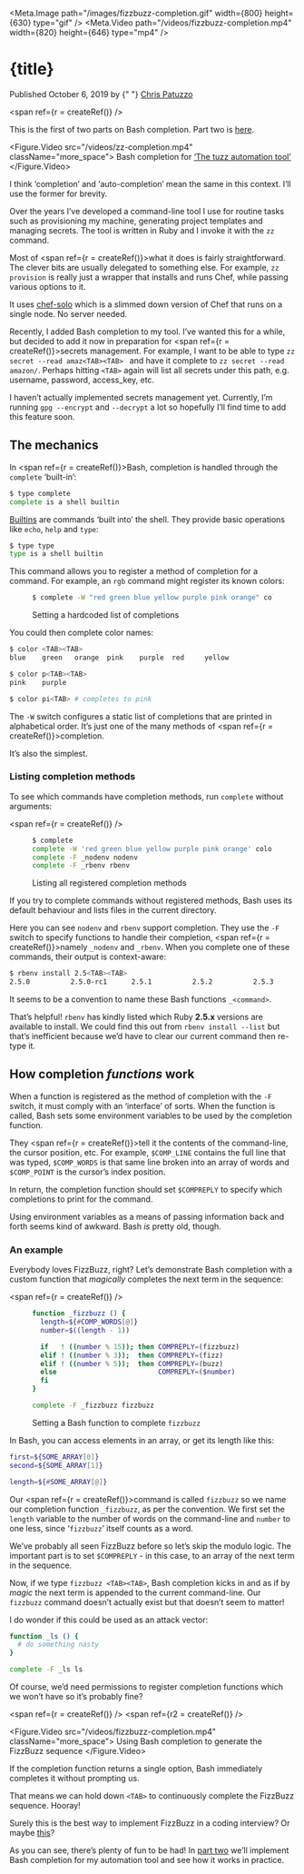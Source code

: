 


<Meta property="og:title" content={title} />
<Meta property="og:url" content={`https://tuzz.tech${path}`} />
<Meta property="og:description" content={description} />
<Meta property="og:type" content="article" />

<Meta name="description" content={description} />
<Meta name="keywords" content="Chris Patuzzo,Bash,Ruby,Chef,completion,auto-completion,complete,auto-complete,how it works,behaviour,rbenv,nodenv,FizzBuzz" />

<Meta.Image path="/images/fizzbuzz-completion.gif" width={800} height={630} type="gif" />
<Meta.Video path="/videos/fizzbuzz-completion.mp4" width={820} height={646} type="mp4" />

<NavBar path={path} />

<title>{title}</title>
<h1>{title}</h1>

<time dateTime="2019-10-05">Published October 6, 2019 by {" "}
<a href="https://twitter.com/chrispatuzzo">Chris Patuzzo</a>
</time>

<span ref={r = createRef()} />

<div className="note">
This is the first of two parts on Bash completion. Part two
is <a href="/blog/adding-bash-completion">here</a>.
</div>

<Figure.Video src="/videos/zz-completion.mp4" className="more_space">
Bash completion for <a href="https://github.com/tuzz/zz">‘The tuzz automation tool’</a>
</Figure.Video>

<Aside target={r} moveDown={282}>
I think ‘completion’ and ‘auto-completion’ mean the same in this context. I’ll
use the former for brevity.
</Aside>

Over the years I’ve developed a command-line tool I use for routine tasks such
as provisioning my machine, generating project templates and managing secrets.
The tool is written in Ruby and I invoke it with the `zz` command.

Most of <span ref={r = createRef()}>what</span> it does is fairly
straightforward. The clever bits are usually delegated to something else. For
example, `zz provision` is really just a wrapper that installs and runs Chef,
while passing various options to it.

<Aside target={r}>

It uses [chef-solo](https://docs.chef.io/chef_solo.html) which is a slimmed down
version of Chef that runs on a single node. No server needed.

</Aside>

Recently, I added Bash completion to my tool. I’ve wanted this for a while, but
decided to add it now in preparation for <span ref={r = createRef()}>secrets
management.</span> For example, I want to be able to type `zz secret --read
amaz<TAB><TAB> ` and have it complete to `zz secret --read amazon/`.  Perhaps
hitting `<TAB>` again will list all secrets under this path, e.g. username,
password, access_key, etc.

<Aside target={r}>

I haven’t actually implemented secrets management yet. Currently, I’m running
`gpg --encrypt` and `--decrypt` a lot so hopefully I’ll find time to add this
feature soon.

</Aside>

## The mechanics

In <span ref={r = createRef()}>Bash</span>, completion is handled through the `complete` ‘built-in’:

```bash
$ type complete
complete is a shell builtin
```

<Aside target={r}>

[Builtins](https://www.gnu.org/software/bash/manual/html_node/Bash-Builtins.html)
are commands ‘built into’ the shell. They provide basic operations like `echo`,
`help` and `type`:

```bash
$ type type
type is a shell builtin
```

</Aside>

This command allows you to register a method of completion for a command. For
example, an `rgb` command might register its known colors:

<Figure>

```bash
$ complete -W "red green blue yellow purple pink orange" color
```

Setting a hardcoded list of completions
</Figure>

You could then complete color names:

```bash
$ color <TAB><TAB>
blue    green   orange  pink    purple  red     yellow

$ color p<TAB><TAB>
pink    purple

$ color pi<TAB> # completes to pink
```

The `-W` switch configures a static list of completions that are printed in
alphabetical order. It’s just one of the many methods of <span ref={r = createRef()}>completion.</span>

<Aside target={r}><p>
It’s also the simplest.
</p></Aside>

### Listing completion methods

To see which commands have completion methods, run `complete` without arguments:

<span ref={r = createRef()} />

<Figure>

```bash
$ complete
complete -W 'red green blue yellow purple pink orange' color
complete -F _nodenv nodenv
complete -F _rbenv rbenv
```

Listing all registered completion methods
</Figure>


<Aside target={r} moveDown={12}><p>
If you try to complete commands without registered methods, Bash uses its
default behaviour and lists files in the current directory.
</p></Aside>

Here you can see `nodenv` and `rbenv` support completion. They use the `-F`
switch to specify functions to handle their completion, <span ref={r =
createRef()}>namely</span> `_nodenv` and `_rbenv`. When you complete one of
these commands, their output is context-aware:

```bash
$ rbenv install 2.5<TAB><TAB>
2.5.0          2.5.0-rc1      2.5.1          2.5.2          2.5.3
```
<Aside target={r}>

It seems to be a convention to name these Bash functions `_<command>`.

</Aside>

That’s helpful! `rbenv` has kindly listed which Ruby **2.5.x** versions are available
to install. We could find this out from `rbenv install --list` but that’s
inefficient because we’d have to clear our current command then re-type it.

## How completion _functions_ work

When a function is registered as the method of completion with the `-F` switch,
it must comply with an ‘interface’ of sorts. When the function is called, Bash
sets some environment variables to be used by the completion function.

They <span ref={r = createRef()}>tell</span> it the contents of the
command-line, the cursor position, etc. For example, `$COMP_LINE` contains the
full line that was typed, `$COMP_WORDS` is that same line broken into an array
of words and `$COMP_POINT` is the cursor’s index position.

In return, the completion function should set `$COMPREPLY` to specify which
completions to print for the command.

<Aside target={r}>

Using environment variables as a means of passing information back and forth
seems kind of awkward. Bash _is_ pretty old, though.

</Aside>

### An example

Everybody loves FizzBuzz, right? Let’s demonstrate Bash completion with a custom
function that *magically* completes the next term in the sequence:

<span ref={r = createRef()} />

<Figure>

```bash
function _fizzbuzz () {
  length=${#COMP_WORDS[@]}
  number=$((length - 1))

  if   ! ((number % 15)); then COMPREPLY=(fizzbuzz)
  elif ! ((number % 3));  then COMPREPLY=(fizz)
  elif ! ((number % 5));  then COMPREPLY=(buzz)
  else                         COMPREPLY=($number)
  fi
}

complete -F _fizzbuzz fizzbuzz
```

Setting a Bash function to complete `fizzbuzz`
</Figure>

<Aside target={r} moveDown={25}>

In Bash, you can access elements in an array, or get its length like this:

```bash
first=${SOME_ARRAY[0]}
second=${SOME_ARRAY[1]}

length=${#SOME_ARRAY[@]}
```

</Aside>

Our <span ref={r = createRef()}>command</span> is called `fizzbuzz` so we name
our completion function `_fizzbuzz`, as per the convention. We first set the
`length` variable to the number of words on the command-line and `number` to
one less, since ‘`fizzbuzz`’ itself counts as a word.

We’ve probably all seen FizzBuzz before so let’s skip the modulo logic. The
important part is to set `$COMPREPLY` - in this case, to an array of the next
term in the sequence.


Now, if we type `fizzbuzz <TAB><TAB>`, Bash completion kicks in and as if by
*magic* the next term is appended to the current command-line.  Our `fizzbuzz`
command doesn’t actually exist but that doesn’t seem to matter!

<Aside target={r}>

I do wonder if this could be used as an attack vector:

```bash
function _ls () {
  # do something nasty
}

complete -F _ls ls
```

Of course, we’d need permissions to register completion functions which we won’t
have so it’s probably fine?

</Aside>

<span ref={r = createRef()} />
<span ref={r2 = createRef()} />

<Figure.Video src="/videos/fizzbuzz-completion.mp4" className="more_space">
Using Bash completion to generate the FizzBuzz sequence
</Figure.Video>


<Aside target={r} moveDown={90}>

If the completion function returns a single option, Bash immediately completes
it without prompting us.

That means we can hold down `<TAB>` to continuously complete the FizzBuzz
sequence. Hooray!

</Aside>


<Aside target={r2} moveDown={320}>

Surely this is the best way to implement FizzBuzz in a coding interview? Or
maybe [this](https://github.com/tuzz/fizzquinebuzz)?

</Aside>


As you can see, there’s plenty of fun to be had! In
[part two](/blog/adding-bash-completion) we’ll implement Bash completion for my
automation tool and see how it works in practice.

<NavBar path={path} />
